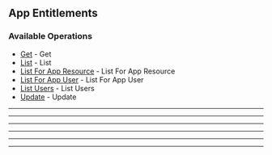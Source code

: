 
## App Entitlements

### Available Operations

* [Get](//app_entitlements/get) - Get
* [List](//app_entitlements/list) - List
* [List For App Resource](//app_entitlements/list_for_app_resource) - List For App Resource
* [List For App User](//app_entitlements/list_for_app_user) - List For App User
* [List Users](//app_entitlements/list_users) - List Users
* [Update](//app_entitlements/update) - Update

---
<Get />

---
<List />

---
<ListForAppResource />

---
<ListForAppUser />

---
<ListUsers />

---
<Update />
